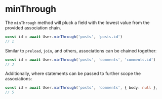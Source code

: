 # minThrough

The `minThrough` method will pluck a field with the lowest value from the provided association chain.

```ts
const id = await User.minThrough('posts', 'posts.id')
// 1
```

Similar to `preload`, `join`, and others, associations can be chained together:

```ts
const id = await User.minThrough('posts', 'comments', 'comments.id')
// 3
```

Additionally, where statements can be passed to further scope the associations:

```ts
const id = await User.minThrough('posts', 'comments', { body: null }, 'comments.id')
// 5
```
